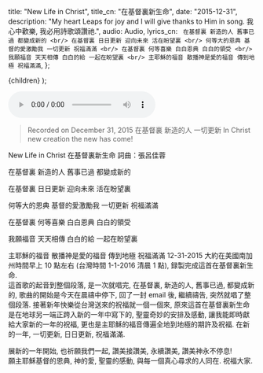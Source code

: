 
  title: "New Life in Christ",
  title_cn: "在基督裏新生命",
  date: "2015-12-31",
  description:
    "My heart Leaps for joy and I will give thanks to Him in song.  我心中歡樂, 我必用詩歌頌讚祂.",
  audio: Audio,
  lyrics_cn: `
    在基督裏
新造的人
舊事已過
都變成新的
<br/>
在基督裏
日日更新
迎向未來
活在盼望裏
<br/>
何等大的恩典
基督的愛激勵我
一切更新
祝福滿滿
<br/>
在基督裏
何等喜樂
白白恩典
白白的領受
<br/>
我願福音
天天相傳
白白的給
一起在盼望裏
<br/>
主耶穌的福音
散播神是愛的福音
傳到地極
祝福滿滿`,
};

  <MDXWrapper meta={meta}>{children}</MDXWrapper>
);

<audio controls src={Audio}></audio>

> Recorded on December 31, 2015
> 在基督裏
> 新造的人
> 一切更新
> In Christ
> new creation
> the new has come!

New Life in Christ
在基督裏新生命
詞曲：張呂佳蓉

在基督裏
新造的人
舊事已過
都變成新的

在基督裏
日日更新
迎向未來
活在盼望裏

何等大的恩典
基督的愛激勵我
一切更新
祝福滿滿

在基督裏
何等喜樂
白白恩典
白白的領受

我願福音
天天相傳
白白的給
一起在盼望裏

主耶穌的福音
散播神是愛的福音
傳到地極
祝福滿滿
12-31-2015 大約在美國南加州時間早上 10 點左右 (台灣時間 1-1-2016 清晨 1 點), 録製完成這首在基督裏新生命.  
​ 這首歌的起音到整個段落, 是一次就唱完, 在基督裏, 新造的人, 舊事已過, 都變成新的, 歌曲的開始是今天在晨禱中停下, 回了一封 email 後, 繼續禱告, 突然就唱了整個段落. 接著新年快樂從台灣送來的祝福就一個一個來, 原來這首在基督裏新生命是在地球另一端正跨入新的一年中寫下的, 聖靈奇妙的安排及感動, 讓我能即時獻給大家新的一年的祝福, 更也是主耶穌的福音傳遍全地到地極的期許及祝福. 在新的一年, 一切更新, 日日更新, 祝福滿滿.

展新的一年開始, 也祈願我們一起, 讚美接讚美, 永續讚美, 讚美神永不停息!
​  
願主耶穌基督的恩典, 神的愛, 聖靈的感動, 與每一個真心尋求的人同在. 祝福大家.
